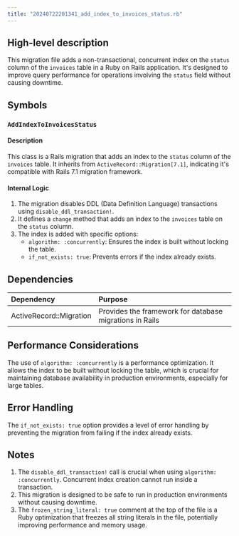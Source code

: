 ```yaml
---
title: "20240722201341_add_index_to_invoices_status.rb"
---
```


## High-level description
This migration file adds a non-transactional, concurrent index on the `status` column of the `invoices` table in a Ruby on Rails application. It's designed to improve query performance for operations involving the `status` field without causing downtime.

## Symbols

### `AddIndexToInvoicesStatus`
#### Description
This class is a Rails migration that adds an index to the `status` column of the `invoices` table. It inherits from `ActiveRecord::Migration[7.1]`, indicating it's compatible with Rails 7.1 migration framework.

#### Internal Logic
1. The migration disables DDL (Data Definition Language) transactions using `disable_ddl_transaction!`.
2. It defines a `change` method that adds an index to the `invoices` table on the `status` column.
3. The index is added with specific options:
   - `algorithm: :concurrently`: Ensures the index is built without locking the table.
   - `if_not_exists: true`: Prevents errors if the index already exists.

## Dependencies
| Dependency | Purpose |
|:-----------|:--------|
| ActiveRecord::Migration | Provides the framework for database migrations in Rails |

## Performance Considerations
The use of `algorithm: :concurrently` is a performance optimization. It allows the index to be built without locking the table, which is crucial for maintaining database availability in production environments, especially for large tables.

## Error Handling
The `if_not_exists: true` option provides a level of error handling by preventing the migration from failing if the index already exists.

## Notes
1. The `disable_ddl_transaction!` call is crucial when using `algorithm: :concurrently`. Concurrent index creation cannot run inside a transaction.
2. This migration is designed to be safe to run in production environments without causing downtime.
3. The `frozen_string_literal: true` comment at the top of the file is a Ruby optimization that freezes all string literals in the file, potentially improving performance and memory usage.
